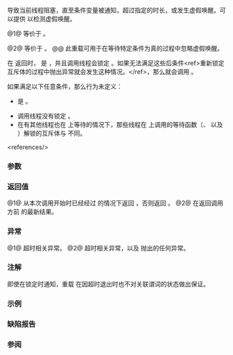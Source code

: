 {{cpp/thread/condition_variable/title|wait_for}}
{{cpp/thread/condition_variable/navbar}}

{{dcl begin}}
{{dcl|num=1|since=c++11|
template&lt; class Rep, class Period &gt;
std::cv_status wait_for( std::unique_lock&lt;std::mutex&gt;&amp; lock,
                         const std::chrono::duration&lt;Rep, Period&gt;&amp; rel_time );
}}
{{dcl|num=2|since=c++11|
template&lt; class Rep, class Period, class Predicate &gt;
bool wait_for( std::unique_lock&lt;std::mutex&gt;&amp; lock,
               const std::chrono::duration&lt;Rep, Period&gt;&amp; rel_time,
               Predicate pred );
}}
{{dcl end}}

{{tt|wait_for}} 导致当前线程阻塞，直至条件变量被通知，超过指定的时长，或发生虚假唤醒。可以提供 {{c|pred}} 以检测虚假唤醒。

@1@ 等价于 {{c|return wait_until(lock, std::chrono::steady_clock::now() + rel_time);}}。

@2@ 等价于 {{c|return wait_until(lock, std::chrono::steady_clock::now() + rel_time, std::move(pred));}}。
@@ 此重载可用于在等待特定条件为真的过程中忽略虚假唤醒。

在 {{tt|wait_for}} 返回时，{{c|lock.owns_lock()}} 是 {{c|true}}，并且调用线程会锁定 {{c|lock.mutex()}}。如果无法满足这些后条件&lt;ref&gt;重新锁定互斥体的过程中抛出异常就会发生这种情况。&lt;/ref&gt;，那么就会调用 {{lc|std::terminate}}。

如果满足以下任意条件，那么行为未定义：
* {{c|lock.owns_lock()}} 是 {{c|false}}。
* 调用线程没有锁定 {{c|lock.mutex()}}。
* 在有其他线程也在 {{c|*this}} 上等待的情况下，那些线程在 {{c|*this}} 上调用的等待函数（{{lc|wait}}、{{tt|wait_for}} 以及 {{lc|wait_until}}）解锁的互斥体与 {{c|lock.mutex()}} 不同。

&lt;references/&gt;

===参数===
{{par begin}}
{{par|lock|必须已经由调用线程锁定的锁}}
{{par|rel_time|可以等待的最长时长}}
{{par|pred|检查是否可以完成等待的谓词}}
{{par hreq}}
{{par req named|Predicate|FunctionObject}}
{{par req|{{c|pred()}} 必须为合法的表达式，且其类型与值类别必须符合{{named req|BooleanTestable}}要求。}}
{{par end}}

===返回值===
@1@ 从本次调用开始时已经经过 {{c|rel_time}} 的情况下返回 {{c|std::cv_status::timeout}}，否则返回 {{c|std::cv_status::no_timeout}}。
@2@ 在返回调用方前 {{c|pred()}} 的最新结果。

===异常===
@1@ 超时相关异常。
@2@ 超时相关异常，以及 {{c|pred}} 抛出的任何异常。

===注解===
即使在锁定时通知，重载 {{v|1}} 在因超时退出时也不对关联谓词的状态做出保证。

{{cpp/thread/condition_variable/single_total_order_note}}

===示例===
{{include|cpp/thread/condition_variable/example1|condition_variable}}

===缺陷报告===
{{dr list begin}}
{{dr list item|wg=lwg|dr=2093|std=C++11|before=说明中缺失了超时相关异常|after=提及这些异常}}
{{dr list item|wg=lwg|dr=2114|paper=P2167R3|std=C++11|before=到 {{c/core|bool}} 的可转换性过于弱而无法反映实现的期待|after=加强要求}}
{{dr list item|wg=lwg|dr=2135|std=C++11|before=在 {{c|lock.lock()}} 抛出异常时的行为不明确|after=此时会调用 {{lc|std::terminate}}}}
{{dr list end}}

===参阅===
{{dsc begin}}
{{dsc inc|cpp/thread/condition_variable/dsc wait|condition_variable}}
{{dsc inc|cpp/thread/condition_variable/dsc wait_until|condition_variable}}
{{dsc end}}

{{langlinks|de|en|es|fr|it|ja|pt|ru}}
